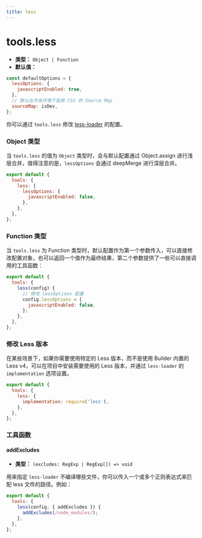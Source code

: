 ```yaml
---
title: less
---
```


# tools.less

- **类型：** `Object | Function`
- **默认值：**

```js
const defaultOptions = {
  lessOptions: {
    javascriptEnabled: true,
  },
  // 默认在开发环境下启用 CSS 的 Source Map
  sourceMap: isDev,
};
```

你可以通过 `tools.less` 修改 [less-loader](https://github.com/webpack-contrib/less-loader) 的配置。

### Object 类型

当 `tools.less` 的值为 `Object` 类型时，会与默认配置通过 Object.assign 进行浅层合并，值得注意的是，`lessOptions` 会通过 deepMerge 进行深层合并。

```js
export default {
  tools: {
    less: {
      lessOptions: {
        javascriptEnabled: false,
      },
    },
  },
};
```

### Function 类型

当 `tools.less` 为 Function 类型时，默认配置作为第一个参数传入，可以直接修改配置对象，也可以返回一个值作为最终结果，第二个参数提供了一些可以直接调用的工具函数：

```js
export default {
  tools: {
    less(config) {
      // 修改 lessOptions 配置
      config.lessOptions = {
        javascriptEnabled: false,
      };
    },
  },
};
```

### 修改 Less 版本

在某些场景下，如果你需要使用特定的 Less 版本，而不是使用 Builder 内置的 Less v4，可以在项目中安装需要使用的 Less 版本，并通过 `less-loader` 的 `implementation` 选项设置。

```js
export default {
  tools: {
    less: {
      implementation: require('less'),
    },
  },
};
```

### 工具函数

#### addExcludes

- **类型：** `(excludes: RegExp | RegExp[]) => void`

用来指定 `less-loader` 不编译哪些文件，你可以传入一个或多个正则表达式来匹配 less 文件的路径。例如：

```js
export default {
  tools: {
    less(config, { addExcludes }) {
      addExcludes(/node_modules/);
    },
  },
};
```

